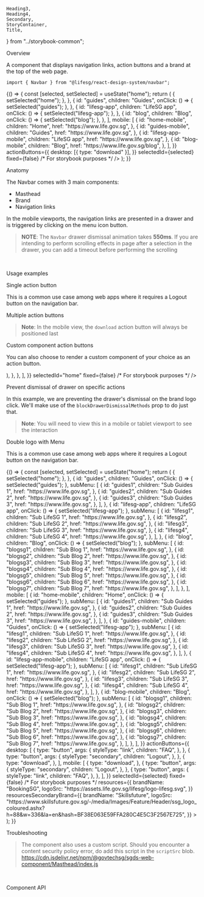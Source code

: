    Heading3,
    Heading4,
    Secondary,
    StoryContainer,
    Title,
} from "../storybook-common";

<Meta title="Modules/Navbar" component={Navbar} />

<Title>Navbar</Title>

<Secondary>Overview</Secondary>

A component that displays navigation links, action buttons and a brand at the top of the web page.

```tsx
import { Navbar } from "@lifesg/react-design-system/navbar";
```

<Canvas>
    <Story name="Navbar">
        {() => {
            const [selected, setSelected] = useState("home");
            return (
                <Navbar
                    items={{
                        desktop: [
                            {
                                id: "home",
                                children: "Home",
                                onClick: () => {
                                    setSelected("home");
                                },
                            },
                            {
                                id: "guides",
                                children: "Guides",
                                onClick: () => {
                                    setSelected("guides");
                                },
                            },
                            {
                                id: "lifesg-app",
                                children: "LifeSG app",
                                onClick: () => {
                                    setSelected("lifesg-app");
                                },
                            },
                            {
                                id: "blog",
                                children: "Blog",
                                onClick: () => {
                                    setSelected("blog");
                                },
                            },
                        ],
                        mobile: [
                            {
                                id: "home-mobile",
                                children: "Home",
                                href: "https://www.life.gov.sg",
                            },
                            {
                                id: "guides-mobile",
                                children: "Guides",
                                href: "https://www.life.gov.sg",
                            },
                            {
                                id: "lifesg-app-mobile",
                                children: "LifeSG app",
                                href: "https://www.life.gov.sg",
                            },
                            {
                                id: "blog-mobile",
                                children: "Blog",
                                href: "https://www.life.gov.sg/blog",
                            },
                        ],
                    }}
                    actionButtons={{
                        desktop: [{ type: "download" }],
                    }}
                    selectedId={selected}
                    fixed={false} /* For storybook purposes */
                />
            );
        }}
    </Story>
</Canvas>

<Heading3>Anatomy</Heading3>

The Navbar comes with 3 main components:

-   Masthead
-   Brand
-   Navigation links

In the mobile viewports, the navigation links are presented in a drawer and is triggered by clicking on the menu icon button.

> **NOTE**: The `Navbar` drawer dismissal animation takes **550ms**. If you are intending to perform scrolling effects in page after a selection in the drawer, you can add a timeout before performing the scrolling

<br />

<Secondary>Usage examples</Secondary>

<Heading3>Single action button</Heading3>

This is a common use case among web apps where it requires a Logout button on the navigation bar.

<Preview>
    <Story name="Single action button">
        <Navbar
            items={{
                desktop: [],
                mobile: [],
            }}
            actionButtons={{
                desktop: [
                    {
                        type: "button",
                        args: {
                            styleType: "secondary",
                            children: "Logout",
                        },
                    },
                ],
            }}
            selectedId="home"
            fixed={false} /* For storybook purposes */
        />
    </Story>
</Preview>

<Heading3>Multiple action buttons</Heading3>

> **Note**: In the mobile view, the `download` action button will always be positioned last

<Preview>
    <Story name="Multiple action buttons">
        <Navbar
            items={{
                desktop: [
                    {
                        id: "home",
                        children: "Home",
                        href: "https://www.life.gov.sg",
                        target: "_blank",
                    },
                    {
                        id: "guides",
                        children: "Guides",
                        href: "https://www.life.gov.sg",
                    },
                    {
                        id: "lifesg-app",
                        children: "LifeSG app",
                        href: "https://www.life.gov.sg",
                    },
                ],
            }}
            actionButtons={{
                desktop: [
                    {
                        type: "button",
                        args: {
                            styleType: "link",
                            children: "FAQ",
                        },
                    },
                    {
                        type: "button",
                        args: {
                            styleType: "secondary",
                            children: "Logout",
                        },
                    },
                    {
                        type: "download",
                    },
                ],
                mobile: [
                    {
                        type: "download",
                    },
                    {
                        type: "button",
                        args: {
                            styleType: "secondary",
                            children: "Logout",
                        },
                    },
                    {
                        type: "button",
                        args: {
                            styleType: "link",
                            children: "FAQ",
                        },
                    },
                ],
            }}
            selectedId="home"
            fixed={false} /* For storybook purposes */
        />
    </Story>
</Preview>

<Heading3>Custom component action buttons</Heading3>

You can also choose to render a custom component of your choice as an action button.

<Preview>
    <Story name="Custom action buttons">
        <Navbar
            items={{
                desktop: [
                    {
                        id: "home",
                        children: "Home",
                        href: "https://www.life.gov.sg",
                        target: "_blank",
                    },
                    {
                        id: "guides",
                        children: "Guides",
                        href: "https://www.life.gov.sg",
                    },
                    {
                        id: "lifesg-app",
                        children: "LifeSG app",
                        href: "https://www.life.gov.sg",
                    },
                ],
            }}
            actionButtons={{
                desktop: [
                    {
                        type: "component",
                        args: {
                            render: (
                                <IconButton>
                                    <Icon
                                        type="cog"
                                        style={{
                                            fontSize: "1.25rem",
                                            marginTop: "4px",
                                        }}
                                    />
                                </IconButton>
                            ),
                        },
                    },
                ],
            }}
            selectedId="home"
            fixed={false} /* For storybook purposes */
        />
    </Story>
</Preview>

<Heading3>Prevent dismissal of drawer on specific actions</Heading3>

In this example, we are preventing the drawer's dismissal on the brand logo click. We'll make use of
the `blockDrawerDismissalMethods` prop to do just that.

> **Note**: You will need to view this in a mobile or tablet viewport to see the interaction

<Preview>
    <Story name="Prevent drawer dismissal">
        <Navbar
            items={{
                desktop: [
                    {
                        id: "home",
                        children: "Home",
                        href: "https://www.life.gov.sg",
                        target: "_blank",
                    },
                    {
                        id: "guides",
                        children: "Guides",
                        href: "https://www.life.gov.sg",
                    },
                    {
                        id: "lifesg-app",
                        children: "LifeSG app",
                        href: "https://www.life.gov.sg",
                    },
                ],
            }}
            actionButtons={{
                desktop: [
                    {
                        type: "download",
                    },
                ],
            }}
            selectedId="home"
            fixed={false} /* For storybook purposes */
            blockDrawerDismissalMethods={["brand-click"]}
        />
    </Story>
</Preview>

<Heading3>Double logo with Menu</Heading3>

This is a common use case among web apps where it requires a Logout button on the navigation bar.

<Preview>
    <Story name="Double logo with Menu">
        {() => {
            const [selected, setSelected] = useState("home");
            return (
                <Navbar
                    items={{
                        desktop: [
                            {
                                id: "home",
                                children: "Home",
                                onClick: () => {
                                    setSelected("home");
                                },
                            },
                            {
                                id: "guides",
                                children: "Guides",
                                onClick: () => {
                                    setSelected("guides");
                                },
                                subMenu: [
                                    {
                                        id: "guides1",
                                        children: "Sub Guides 1",
                                        href: "https://www.life.gov.sg",
                                    },
                                    {
                                        id: "guides2",
                                        children: "Sub Guides 2",
                                        href: "https://www.life.gov.sg",
                                    },
                                    {
                                        id: "guides3",
                                        children: "Sub Guides 3",
                                        href: "https://www.life.gov.sg",
                                    },
                                ],
                            },
                            {
                                id: "lifesg-app",
                                children: "LifeSG app",
                                onClick: () => {
                                    setSelected("lifesg-app");
                                },
                                subMenu: [
                                    {
                                        id: "lifesg1",
                                        children: "Sub LifeSG 1",
                                        href: "https://www.life.gov.sg",
                                    },
                                    {
                                        id: "lifesg2",
                                        children: "Sub LifeSG 2",
                                        href: "https://www.life.gov.sg",
                                    },
                                    {
                                        id: "lifesg3",
                                        children: "Sub LifeSG 3",
                                        href: "https://www.life.gov.sg",
                                    },
                                    {
                                        id: "lifesg4",
                                        children: "Sub LifeSG 4",
                                        href: "https://www.life.gov.sg",
                                    },
                                ],
                            },
                            {
                                id: "blog",
                                children: "Blog",
                                onClick: () => {
                                    setSelected("blog");
                                },
                                subMenu: [
                                    {
                                        id: "blogsg1",
                                        children: "Sub Blog 1",
                                        href: "https://www.life.gov.sg",
                                    },
                                    {
                                        id: "blogsg2",
                                        children: "Sub Blog 2",
                                        href: "https://www.life.gov.sg",
                                    },
                                    {
                                        id: "blogsg3",
                                        children: "Sub Blog 3",
                                        href: "https://www.life.gov.sg",
                                    },
                                    {
                                        id: "blogsg4",
                                        children: "Sub Blog 4",
                                        href: "https://www.life.gov.sg",
                                    },
                                    {
                                        id: "blogsg5",
                                        children: "Sub Blog 5",
                                        href: "https://www.life.gov.sg",
                                    },
                                    {
                                        id: "blogsg6",
                                        children: "Sub Blog 6",
                                        href: "https://www.life.gov.sg",
                                    },
                                    {
                                        id: "blogsg7",
                                        children: "Sub Blog 7",
                                        href: "https://www.life.gov.sg",
                                    },
                                ],
                            },
                        ],
                        mobile: [
                            {
                                id: "home-mobile",
                                children: "Home",
                                onClick: () => {
                                    setSelected("guides");
                                },
                                subMenu: [
                                    {
                                        id: "guides1",
                                        children: "Sub Guides 1",
                                        href: "https://www.life.gov.sg",
                                    },
                                    {
                                        id: "guides2",
                                        children: "Sub Guides 2",
                                        href: "https://www.life.gov.sg",
                                    },
                                    {
                                        id: "guides3",
                                        children: "Sub Guides 3",
                                        href: "https://www.life.gov.sg",
                                    },
                                ],
                            },
                            {
                                id: "guides-mobile",
                                children: "Guides",
                                onClick: () => {
                                    setSelected("lifesg-app");
                                },
                                subMenu: [
                                    {
                                        id: "lifesg1",
                                        children: "Sub LifeSG 1",
                                        href: "https://www.life.gov.sg",
                                    },
                                    {
                                        id: "lifesg2",
                                        children: "Sub LifeSG 2",
                                        href: "https://www.life.gov.sg",
                                    },
                                    {
                                        id: "lifesg3",
                                        children: "Sub LifeSG 3",
                                        href: "https://www.life.gov.sg",
                                    },
                                    {
                                        id: "lifesg4",
                                        children: "Sub LifeSG 4",
                                        href: "https://www.life.gov.sg",
                                    },
                                ],
                            },
                            {
                                id: "lifesg-app-mobile",
                                children: "LifeSG app",
                                onClick: () => {
                                    setSelected("lifesg-app");
                                },
                                subMenu: [
                                    {
                                        id: "lifesg1",
                                        children: "Sub LifeSG 1",
                                        href: "https://www.life.gov.sg",
                                    },
                                    {
                                        id: "lifesg2",
                                        children: "Sub LifeSG 2",
                                        href: "https://www.life.gov.sg",
                                    },
                                    {
                                        id: "lifesg3",
                                        children: "Sub LifeSG 3",
                                        href: "https://www.life.gov.sg",
                                    },
                                    {
                                        id: "lifesg4",
                                        children: "Sub LifeSG 4",
                                        href: "https://www.life.gov.sg",
                                    },
                                ],
                            },
                            {
                                id: "blog-mobile",
                                children: "Blog",
                                onClick: () => {
                                    setSelected("blog");
                                },
                                subMenu: [
                                    {
                                        id: "blogsg1",
                                        children: "Sub Blog 1",
                                        href: "https://www.life.gov.sg",
                                    },
                                    {
                                        id: "blogsg2",
                                        children: "Sub Blog 2",
                                        href: "https://www.life.gov.sg",
                                    },
                                    {
                                        id: "blogsg3",
                                        children: "Sub Blog 3",
                                        href: "https://www.life.gov.sg",
                                    },
                                    {
                                        id: "blogsg4",
                                        children: "Sub Blog 4",
                                        href: "https://www.life.gov.sg",
                                    },
                                    {
                                        id: "blogsg5",
                                        children: "Sub Blog 5",
                                        href: "https://www.life.gov.sg",
                                    },
                                    {
                                        id: "blogsg6",
                                        children: "Sub Blog 6",
                                        href: "https://www.life.gov.sg",
                                    },
                                    {
                                        id: "blogsg7",
                                        children: "Sub Blog 7",
                                        href: "https://www.life.gov.sg",
                                    },
                                ],
                            },
                        ],
                    }}
                    actionButtons={{
                        desktop: [
                            {
                                type: "button",
                                args: {
                                    styleType: "link",
                                    children: "FAQ",
                                },
                            },
                            {
                                type: "button",
                                args: {
                                    styleType: "secondary",
                                    children: "Logout",
                                },
                            },
                            {
                                type: "download",
                            },
                        ],
                        mobile: [
                            {
                                type: "download",
                            },
                            {
                                type: "button",
                                args: {
                                    styleType: "secondary",
                                    children: "Logout",
                                },
                            },
                            {
                                type: "button",
                                args: {
                                    styleType: "link",
                                    children: "FAQ",
                                },
                            },
                        ],
                    }}
                    selectedId={selected}
                    fixed={false} /* For storybook purposes */
                    resources={{
                        brandName: "BookingSG",
                        logoSrc:
                            "https://assets.life.gov.sg/lifesg/logo-lifesg.svg",
                    }}
                    resourcesSecondaryBrand={{
                        brandName: "Skillsfuture",
                        logoSrc:
                            "https://www.skillsfuture.gov.sg/-/media/Images/Feature/Header/ssg_logo_coloured.ashx?h=88&w=336&la=en&hash=BF38E063E59FFA280C4E5C3F2567E725",
                    }}
                ></Navbar>
            );
        }}
    </Story>
</Preview>

<Secondary>Troubleshooting</Secondary>

> The component also uses a custom script. Should you encounter a content security
> policy error, do add this script in the `scriptSrc` blob.
> https://cdn.jsdelivr.net/npm/@govtechsg/sgds-web-component/Masthead/index.js

<br />

<Secondary>Component API</Secondary>

<PropsTable />
